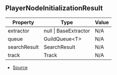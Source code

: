 ## PlayerNodeInitializationResult

| Property | Type | Value |
| ----------- | ----------- | ----------- |
| extractor | null \| BaseExtractor | N/A |
| queue | GuildQueue\<T> | N/A |
| searchResult | SearchResult | N/A |
| track | Track | N/A |


- [Source](https://github.com/Androz2091/discord-player/blob/cb6c009/packages/discord-player/src/Player.ts#L16)